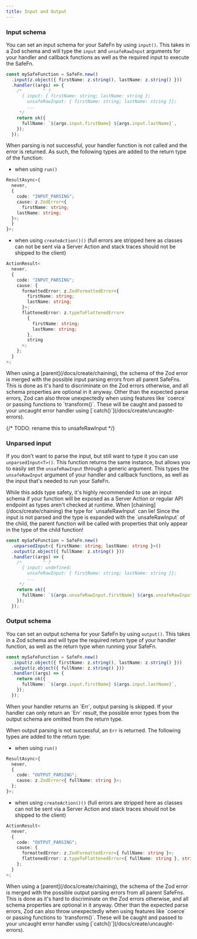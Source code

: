 ```yaml
---
title: Input and Output
---
```


### Input schema

You can set an input schema for your SafeFn by using `input()`. This takes in a Zod schema and will type the `input` and `unsafeRawInput` arguments for your handler and callback functions as well as the required input to execute the SafeFn.

```ts
const mySafeFunction = SafeFn.new()
  .input(z.object({ firstName: z.string(), lastName: z.string() }))
  .handler((args) => {
    /*        ^ ?
      { input: { firstName: string; lastName: string };
        unsafeRawInput: { firstName: string; lastName: string }};
        ...
     */
    return ok({
      fullName: `${args.input.firstName} ${args.input.lastName}`,
    });
  });
```

When parsing is not successful, your handler function is not called and the error is returned. As such, the following types are added to the return type of the function:

- when using `run()`

```ts
ResultAsync<{
  never,
  {
    code: "INPUT_PARSING";
    cause: z.ZodError<{
      firstName: string;
    lastName: string;
  }>;
  }
}>;
```

- when using `createAction()()` (full errors are stripped here as classes can not be sent via a Server Action and stack traces should not be shipped to the client)

```ts
ActionResult<
  never,
  {
    code: "INPUT_PARSING";
    cause: {
      formattedError: z.ZodFormattedError<{
        firstName: string;
        lastName: string;
      }>;
      flattenedError: z.typeToFlattenedError<
        {
          firstName: string;
          lastName: string;
        },
        string
      >;
    };
  }
>;
```

<Callout type="info">
  When using a [parent](/docs/create/chaining), the schema of the Zod error is
  merged with the possible input parsing errors from all parent SafeFns. This is
  done as it's hard to discriminate on the Zod errors otherwise, and all schema
  properties are optional in it anyway.
</Callout>

<Callout type="warn">
  Other than the expected parse errors, Zod can also throw unexpectedly when
  using features like `coerce` or passing functions to `transform()`. These will
  be caught and passed to your uncaught error handler using
  [`catch()`](/docs/create/uncaught-errors).
</Callout>

{/* TODO: rename this to unsafeRawInput */}

### Unparsed input

If you don't want to parse the input, but still want to type it you can use `unparsedInput<T>()`. This function returns the same instance, but allows you to easily set the `unsafeRawInput` through a generic argument. This types the `unsafeRawInput` argument of your handler and callback functions, as well as the input that's needed to run your SafeFn.

<Callout type="warn">
  While this adds type safety, it's highly recommended to use an input schema if
  your function will be exposed as a Server Action or regular API endpoint as
  types aren't checked at runtime.
</Callout>
<Callout type="warn">
  When [chaining](/docs/create/chaining) the type for `unsafeRawInput` can lie!
  Since the input is not parsed and the type is expanded with the
  `unsafeRawInput` of the child, the parent function will be called with
  properties that only appear in the type of the child function!
</Callout>

```ts
const mySafeFunction = SafeFn.new()
  .unparsedInput<{ firstName: string; lastName: string }>()
  .output(z.object({ fullName: z.string() }))
  .handler((args) => {
    /*        ^ ?
      { input: undefined;
        unsafeRawInput: { firstName: string; lastName: string }};
        ...
     */
    return ok({
      fullName: `${args.unsafeRawInput.firstName} ${args.unsafeRawInput.lastName}`,
    });
  });
```

### Output schema

You can set an output schema for your SafeFn by using `output()`. This takes in a Zod schema and will type the required return type of your handler function, as well as the return type when running your SafeFn.

```ts
const mySafeFunction = SafeFn.new()
  .input(z.object({ firstName: z.string(), lastName: z.string() }))
  .output(z.object({ fullName: z.string() }))
  .handler((args) => {
    return ok({
      fullName: `${args.input.firstName} ${args.input.lastName}`,
    });
  });
```

<Callout type="info">
  When your handler returns an `Err`, output parsing is skipped. If your handler
  can only return an `Err` result, the possible error types from the output
  schema are omitted from the return type.
</Callout>

When output parsing is not successful, an `Err` is returned. The following types are added to the return type:

- when using `run()`

```ts
ResultAsync<{
  never,
  {
    code: "OUTPUT_PARSING";
    cause: z.ZodError<{ fullName: string }>;
  };
}>;
```

- when using `createAction()()` (full errors are stripped here as classes can not be sent via a Server Action and stack traces should not be shipped to the client)

```ts
ActionResult<
  never,
  {
    code: "OUTPUT_PARSING";
    cause: {
      formattedError: z.ZodFormattedError<{ fullName: string }>;
      flattenedError: z.typeToFlattenedError<{ fullName: string }, string>;
    };
  }
>;
```

<Callout type="info">
  When using a [parent](/docs/create/chaining), the schema of the Zod error is
  merged with the possible output parsing errors from all parent SafeFns. This
  is done as it's hard to discriminate on the Zod errors otherwise, and all
  schema properties are optional in it anyway.
</Callout>

<Callout type="warn">
  Other than the expected parse errors, Zod can also throw unexpectedly when
  using features like `coerce` or passing functions to `transform()`. These will
  be caught and passed to your uncaught error handler using
  [`catch()`](/docs/create/uncaught-errors).
</Callout>
